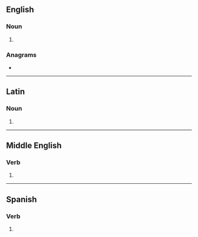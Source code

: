 {{also|corvé|corvè}}
==English==

===Noun===
{{en-noun}}

# {{alternative form of|en|corf}}

{{Webster 1913}}

===Anagrams===
* {{anagrams|en|a=ceorv|Cover|Vorce|cover}}

----

==Latin==

===Noun===
{{la-noun-form|corve|g=m}}

# {{inflection of|la|corvus||voc|s}}

----

==Middle English==

===Verb===
{{head|enm|verb form}}

# {{inflection of|enm|kerven||2|s|past|ind|;|s|past|sub|;|pl|past|ind//sub}}

----

==Spanish==

===Verb===
{{head|es|verb form}}

# {{es-verb form of|corvar}}